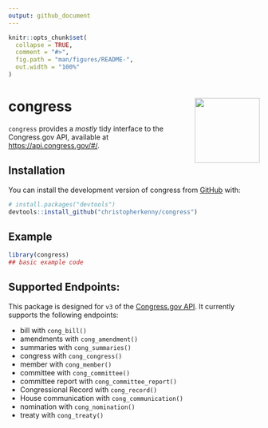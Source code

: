 ```yaml
---
output: github_document
---
```


<!-- README.md is generated from README.Rmd. Please edit that file -->

```r
knitr::opts_chunk$set(
  collapse = TRUE,
  comment = "#>",
  fig.path = "man/figures/README-",
  out.width = "100%"
)
```

# congress <img src="man/figures/logo.png" align="right" height="130" />

<!-- badges: start -->
<!-- badges: end -->

`congress` provides a *mostly* tidy interface to the Congress.gov API, available at <https://api.congress.gov/#/>.

## Installation

You can install the development version of congress from [GitHub](https://github.com/) with:

``` r
# install.packages("devtools")
devtools::install_github("christopherkenny/congress")
```

## Example

```r
library(congress)
## basic example code
```

## Supported Endpoints:

This package is designed for `v3` of the [Congress.gov API](https://api.congress.gov/#/). It currently supports the following endpoints:

- bill with `cong_bill()`
- amendments with `cong_amendment()`
- summaries with `cong_summaries()`
- congress with `cong_congress()`
- member with `cong_member()`
- committee with `cong_committee()`
- committee report with `cong_committee_report()`
- Congressional Record with `cong_record()`
- House communication with `cong_communication()`
- nomination with `cong_nomination()`
- treaty with `cong_treaty()`
